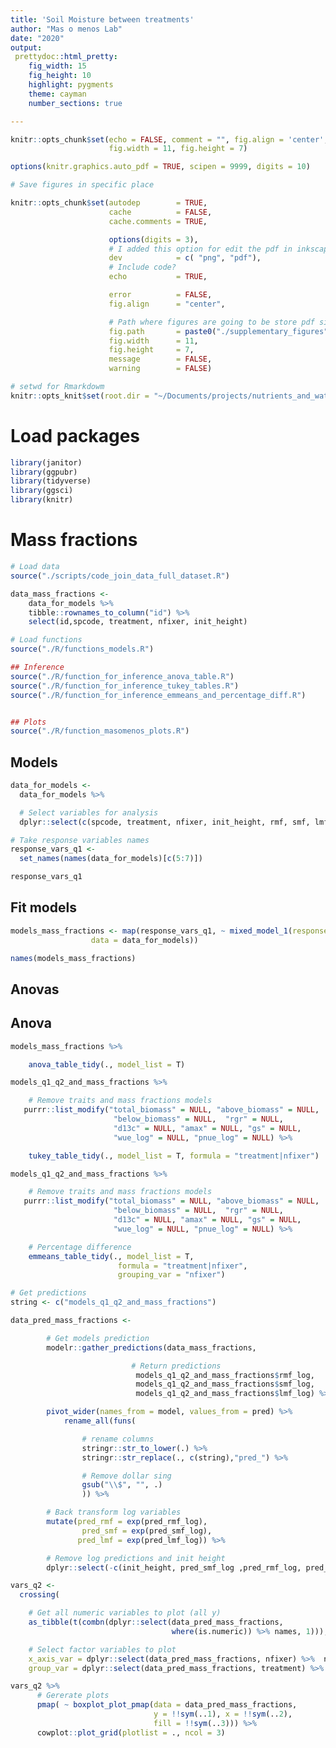 ```yaml
---
title: 'Soil Moisture between treatments'
author: "Mas o menos Lab"
date: "2020"
output:
 prettydoc::html_pretty:
    fig_width: 15
    fig_height: 10
    highlight: pygments
    theme: cayman
    number_sections: true

---
```

```r
knitr::opts_chunk$set(echo = FALSE, comment = "", fig.align = 'center',
					  fig.width = 11, fig.height = 7)

options(knitr.graphics.auto_pdf = TRUE, scipen = 9999, digits = 10)
```


```r

# Save figures in specific place

knitr::opts_chunk$set(autodep        = TRUE,
                      cache          = FALSE,
                      cache.comments = TRUE,

                      options(digits = 3),
                      # I added this option for edit the pdf in inkscape
                      dev            = c( "png", "pdf"),
                      # Include code?
                      echo           = TRUE,

                      error          = FALSE,
                      fig.align      = "center",

                      # Path where figures are going to be store pdf single figures
                      fig.path       = paste0("./supplementary_figures", "/"),
                      fig.width      = 11,
                      fig.height     = 7,
                      message        = FALSE,
                      warning        = FALSE)
```

```r
# setwd for Rmarkdowm
knitr::opts_knit$set(root.dir = "~/Documents/projects/nutrients_and_water_effects_2022/stats/")
```



# Load packages
```r
library(janitor)
library(ggpubr)
library(tidyverse)
library(ggsci)
library(knitr)
```

# Mass fractions

```r
# Load data
source("./scripts/code_join_data_full_dataset.R")

data_mass_fractions <-
    data_for_models %>%
    tibble::rownames_to_column("id") %>%
    select(id,spcode, treatment, nfixer, init_height)
```

```r
# Load functions
source("./R/functions_models.R")

## Inference
source("./R/function_for_inference_anova_table.R")
source("./R/function_for_inference_tukey_tables.R")
source("./R/function_for_inference_emmeans_and_percentage_diff.R")


## Plots
source("./R/function_masomenos_plots.R")
```

## Models

```r
data_for_models <-
  data_for_models %>%

  # Select variables for analysis
  dplyr::select(c(spcode, treatment, nfixer, init_height, rmf, smf, lmf))
```


```r
# Take response variables names
response_vars_q1 <-
  set_names(names(data_for_models)[c(5:7)])

response_vars_q1
```

## Fit models

```r
models_mass_fractions <- map(response_vars_q1, ~ mixed_model_1(response = .x,
                  data = data_for_models))

names(models_mass_fractions)
```



## Anovas

## Anova
```r
models_mass_fractions %>%

    anova_table_tidy(., model_list = T)

```

```r
models_q1_q2_and_mass_fractions %>%

    # Remove traits and mass fractions models
   purrr::list_modify("total_biomass" = NULL, "above_biomass" = NULL,
                       "below_biomass" = NULL,  "rgr" = NULL,
                       "d13c" = NULL, "amax" = NULL, "gs" = NULL,
                       "wue_log" = NULL, "pnue_log" = NULL) %>%

    tukey_table_tidy(., model_list = T, formula = "treatment|nfixer")
```


```r
models_q1_q2_and_mass_fractions %>%

    # Remove traits and mass fractions models
   purrr::list_modify("total_biomass" = NULL, "above_biomass" = NULL,
                       "below_biomass" = NULL,  "rgr" = NULL,
                       "d13c" = NULL, "amax" = NULL, "gs" = NULL,
                       "wue_log" = NULL, "pnue_log" = NULL) %>%

    # Percentage difference
    emmeans_table_tidy(., model_list = T,
                        formula = "treatment|nfixer",
                        grouping_var = "nfixer")
```


```r
# Get predictions
string <- c("models_q1_q2_and_mass_fractions")

data_pred_mass_fractions <-

        # Get models prediction
        modelr::gather_predictions(data_mass_fractions,

                           # Return predictions
                            models_q1_q2_and_mass_fractions$rmf_log,
                            models_q1_q2_and_mass_fractions$smf_log,
                            models_q1_q2_and_mass_fractions$lmf_log) %>%

        pivot_wider(names_from = model, values_from = pred) %>%
            rename_all(funs(

                # rename columns
                stringr::str_to_lower(.) %>%
                stringr::str_replace(., c(string),"pred_") %>%

                # Remove dollar sing
                gsub("\\$", "", .)
                )) %>%

        # Back transform log variables
        mutate(pred_rmf = exp(pred_rmf_log),
                pred_smf = exp(pred_smf_log),
               pred_lmf = exp(pred_lmf_log)) %>%

        # Remove log predictions and init height
        dplyr::select(-c(init_height, pred_smf_log ,pred_rmf_log, pred_lmf_log))
```

```r
vars_q2 <-
  crossing(

    # Get all numeric variables to plot (all y)
    as_tibble(t(combn(dplyr::select(data_pred_mass_fractions,
                                    where(is.numeric)) %>% names, 1))),

    # Select factor variables to plot
    x_axis_var = dplyr::select(data_pred_mass_fractions, nfixer) %>%  names,
    group_var = dplyr::select(data_pred_mass_fractions, treatment) %>%  names)
```

```r
vars_q2 %>%
      # Gererate plots
      pmap( ~ boxplot_plot_pmap(data = data_pred_mass_fractions,
                                y = !!sym(..1), x = !!sym(..2),
                                fill = !!sym(..3))) %>%
      cowplot::plot_grid(plotlist = ., ncol = 3)

```

